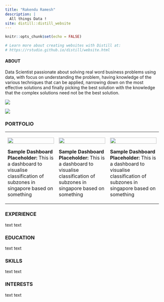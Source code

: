 ```yaml
---
title: "Rakendu Ramesh"
description: |
  All things Data !
site: distill::distill_website
---
```


```r
knitr::opts_chunk$set(echo = FALSE)

# Learn more about creating websites with Distill at:
# https://rstudio.github.io/distill/website.html

```
#### ABOUT

Data Scientist passionate about solving real word business problems using data, with focus on understanding the problem, having knowledge of the various techniques that can be applied, narrowing down on the most effective solutions and finally picking the best solution with the knowledge that the complex solutions need not be the best solution.

![](image/datascientist.jpg)


<a class="social-icon" href="https://www.linkedin.com/in/rakendu-ramesh/"><i class="fab fa-linkedin-in"></i></a>
<a class="social-icon" href="https://github.com/RakenduR"><i class="fab fa-github"></i></a>
<a class="social-icon" href="https://stackoverflow.com/users/16270975/rakendu"><i class="fab fa-stack-overflow"></i></a>
<a class="social-icon" href="https://community.rstudio.com/u/RakenduR/summary"><i class="fab fa-r-project"></i></a>
<a class="social-icon" href="https://public.tableau.com/app/profile/rakendu5820"><img class="circular_image" src = "image/tableau.jpg"/></a>

### PORTFOLIO

<table>
  <tr>
    <td width=30%>
    [![](image/rdashboard1.png){width=100%}](https://isss608vaproject.shinyapps.io/Choropleth/)
    
    **Sample Dashboard Placeholder:** This is a dashboard to visualise classification of subzones in singapore based on something

    </td>
    <td  width=30%>
    [![](image/rdashboard1.png){width=100%}](https://isss608vaproject.shinyapps.io/Choropleth/)
    
    **Sample Dashboard Placeholder:** This is a dashboard to visualise classification of subzones in singapore based on something
    
    </td>
    <td width=30%>
    [![](image/rdashboard1.png){width=100%}](https://isss608vaproject.shinyapps.io/Choropleth/)
    
    **Sample Dashboard Placeholder:** This is a dashboard to visualise classification of subzones in singapore based on something
    
    </td>
  </tr>
</table>




### EXPERIENCE

text text

### EDUCATION

text text

### SKILLS

text text

### INTERESTS

text text